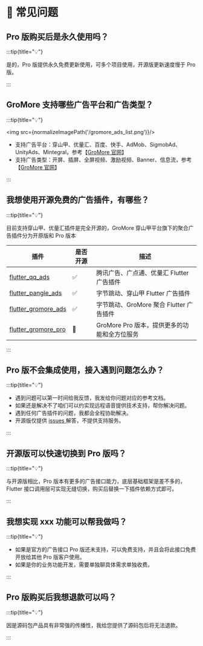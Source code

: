 
# 🙋 常见问题

## Pro 版购买后是永久使用吗？

:::tip{title="💡"}

是的，Pro 版提供永久免费更新使用，可多个项目使用，开源版更新速度慢于 Pro 版。

:::

## GroMore 支持哪些广告平台和广告类型？

:::tip{title="💡"}

<img src={normalizeImagePath('/gromore_ads_list.png')}/>

- 支持广告平台：穿山甲、优量汇、百度、快手、AdMob、SigmobAd、UnityAds、Mintegral，参考【[GroMore 官网](https://www.csjplatform.com/gromore)】
- 支持广告类型：开屏、插屏、全屏视频、激励视频、Banner、信息流，参考【[GroMore 官网](https://www.csjplatform.com/basic-monetization)】


:::

## 我想使用开源免费的广告插件，有哪些？

:::tip{title="💡"}

目前支持穿山甲、优量汇插件是完全开源的，GroMore 穿山甲平台旗下的聚合广告插件分为开原版和 Pro 版本

|插件| 是否开源|描述|
|-|-|-|
|[flutter_qq_ads](https://github.com/FlutterAds/flutter_qq_ads)|✅|腾讯广告、广点通、优量汇 Flutter 广告插件|
|[flutter_pangle_ads](https://github.com/FlutterAds/flutter_pangle_ads)|✅|字节跳动、穿山甲 Flutter 广告插件|
|[flutter_gromore_ads](https://github.com/FlutterAds/flutter_gromore_ads)|✅| 字节跳动、GroMore 聚合 Flutter 广告插件|
|[flutter_gromore_pro](https://flutterads.github.io/site/)|🚀|GroMore  Pro 版本，提供更多的功能和全方位服务|

:::

## Pro 版不会集成使用，接入遇到问题怎么办？

:::tip{title="💡"}

- 遇到问题可以第一时间给我反馈，我发给你问题对应的参考文档。
- 如果还是解决不了咱们可以约实现远程语音提供技术支持，帮你解决问题。
- 遇到任何广告插件的问题，我都会全程协助解决。
- 开源版仅提供 [issues ](https://github.com/FlutterAds/flutter_gromore_ads/issues)解答，不提供支持服务。

:::

## 开源版可以快速切换到 Pro 版吗？

:::tip{title="💡"}

与开源版相比，Pro 版本有更多的广告接口能力，底层基础框架是差不多的，Flutter 接口调用层可实现无缝切换，购买后替换一下插件依赖方式即可。

:::

## 我想实现 xxx 功能可以帮我做吗？

:::tip{title="💡"}

- 如果是官方的广告接口 Pro 版还未支持，可以免费支持，并且会将此接口免费开放给其他 Pro 版客户使用。
- 如果是你的业务功能开发，需要单独聊具体需求单独收费。

:::

## Pro 版购买后我想退款可以吗？

:::tip{title="💡"}

因是源码包产品具有非常强的传播性，我给您提供了源码包后将无法退款。

:::